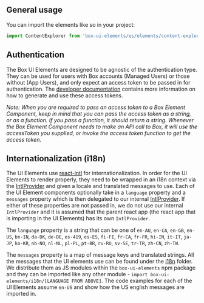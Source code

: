 ## General usage
You can import the elements like so in your project:
```javascript
import ContentExplorer from 'box-ui-elements/es/elements/content-explorer';
```
## Authentication
The Box UI Elements are designed to be agnostic of the authentication type. They can be used for users with Box accounts (Managed Users) or those without (App Users), and only expect an access token to be passed in for authentication. The [developer documentation](https://developer.box.com/docs/box-ui-elements) contains more information on how to generate and use these access tokens.

_Note: When you are required to pass an access token to a Box Element Component, keep in mind that you can pass the access token as a string, or as a function. If you pass a function, it should return a string. Whenever the Box Element Component needs to make an API call to Box, it will use the accessToken you supplied, or invoke the access token function to get the access token._

## Internationalization (i18n)
The UI Elements use [react-intl](https://github.com/formatjs/react-intl) for internationalization. In order for the UI Elements to render properly, they need to be wrapped in an i18n context via the [IntlProvider](https://github.com/formatjs/react-intl/blob/master/docs/Getting-Started.md#creating-an-i18n-context) and given a locale and translated messages to use. Each of the UI Element components optionally take in a `language` property and a `messages` property which is then delegated to our internal [IntlProvider](src/components/Internationalize.js). If either of these properties are not passed in, we do not use our internal `IntlProvider` and it is assumed that the parent react app (the react app that is importing in the UI Elements) has its own `IntlProvider`.

The `language` property is a string that can be one of `en-AU`, `en-CA`, `en-GB`, `en-US`, `bn-IN`, `da-DK`, `de-DE`, `es-419`, `es-ES`, `fi-FI`, `fr-CA`, `fr-FR`, `hi-IN`, `it-IT`, `ja-JP`, `ko-KR`, `nb-NO`, `nl-NL`, `pl-PL`, `pt-BR`, `ru-RU`, `sv-SE`, `tr-TR`, `zh-CN`, `zh-TW`.

The `messages` property is a map of message keys and translated strings. All the messages that the UI elements use can be found under the [i18n](https://github.com/box/box-ui-elements/tree/master/i18n) folder. We distribute them as JS modules within the `box-ui-elements` npm package and they can be imported like any other module - `import box-ui-elements/i18n/[LANGUAGE FROM ABOVE]`. The code examples for each of the UI Elements assume `en-US` and show how the US english messages are imported in.
